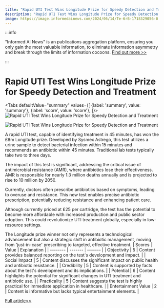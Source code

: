 ```yaml
---
title: "Rapid UTI Test Wins Longitude Prize for Speedy Detection and Treatment"
description: "Rapid UTI Test Wins Longitude Prize for Speedy Detection and Treatment"
image: https://image.informedainews.com/2024/06/14/Te-6rB-1718329056-0.jpg
---
```



:::info

"Informed AI News" is an publications aggregation platform, ensuring you only gain the most valuable information, to eliminate information asymmetry and break through the limits of information cocoons.  [Find out more >>](/)

:::

# Rapid UTI Test Wins Longitude Prize for Speedy Detection and Treatment


<Tabs
	defaultValue="summary"
	values={[
	{label: 'summary', value: 'summary'},
	{label: 'score', value: 'score'},
]}>
<TabItem value="summary">
<img
  src="https://image.informedainews.com/2024/06/14/Te-6rB-1718329056-0.jpg"
  alt="Rapid UTI Test Wins Longitude Prize for Speedy Detection and Treatment"
/>

<img
  src="https://image.informedainews.com/2024/06/14/Te-MI2-1718329056-1.jpg"
  alt="Rapid UTI Test Wins Longitude Prize for Speedy Detection and Treatment"
/>



A rapid UTI test, capable of identifying treatment in 45 minutes, has won the £8m Longitude prize. Developed by Sysmex Astrego, this test utilizes a urine sample to detect bacterial infection within 15 minutes and recommends an antibiotic within 45 minutes. Traditional lab tests typically take two to three days.

The impact of this test is significant, addressing the critical issue of antimicrobial resistance (AMR), where antibiotics lose their effectiveness. AMR is responsible for nearly 1.3 million deaths annually and is projected to rise to 10 million by 2050.

Currently, doctors often prescribe antibiotics based on symptoms, leading to overuse and resistance. This new test enables precise antibiotic prescription, potentially reducing resistance and enhancing patient care.

Although currently priced at £25 per cartridge, the test has the potential to become more affordable with increased production and public sector adoption. This could revolutionize UTI treatment globally, especially in low-resource settings.

The Longitude prize winner not only represents a technological advancement but also a strategic shift in antibiotic management, moving from 'just-in-case' prescribing to targeted, effective treatment.
</TabItem>
<TabItem value="score">
	| Scores     | Value   | Explanation |
	| -------- | ------- | ------- |
	| Objectivity  | 5    | Content provides balanced reporting on the test's development and impact.    |
	| Social Impact | 5     | Content discusses the significant impact on public health and antibiotic resistance.    |
	| Credibility    | 5    | Content is supported by facts about the test's development and its implications.    |
	| Potential    | 6    | Content highlights the potential for significant changes in UTI treatment and antibiotic use.    |
	| Practicality    | 5    | Content suggests the test is highly practical for immediate application in healthcare.    |
	| Entertainment Value    | 2    | Content is informative but lacks typical entertainment elements.    |
</TabItem>
</Tabs>

[Full article>>](https://www.theguardian.com/global-development/article/2024/jun/12/longitude-prize-on-antimicrobial-resistance-uti-urinary-tract-infection-test-antibiotics)
